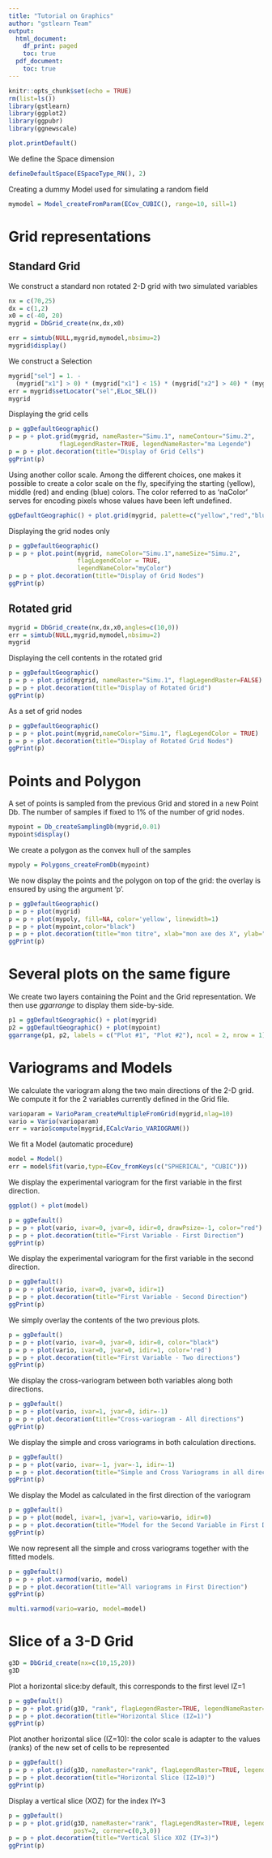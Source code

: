 ```yaml
---
title: "Tutorial on Graphics"
author: "gstlearn Team"
output:
  html_document:
    df_print: paged
    toc: true
  pdf_document:
    toc: true
---
```


<!-- SUMMARY: Use the library gtlearn.plot (based on matplotlib) to visualize all the objects of gstlearn library   -->

<!-- CATEGORY: Courses -->

```r
knitr::opts_chunk$set(echo = TRUE)
rm(list=ls())
library(gstlearn)
library(ggplot2)
library(ggpubr)
library(ggnewscale)

plot.printDefault()
```

We define the Space dimension

```r
defineDefaultSpace(ESpaceType_RN(), 2)
```

Creating a dummy Model used for simulating a random field

```r
mymodel = Model_createFromParam(ECov_CUBIC(), range=10, sill=1)
```

# Grid representations

## Standard Grid

We construct a standard non rotated 2-D grid with two simulated variables

```r
nx = c(70,25)
dx = c(1,2)
x0 = c(-40, 20)
mygrid = DbGrid_create(nx,dx,x0)

err = simtub(NULL,mygrid,mymodel,nbsimu=2)
mygrid$display()
```

We construct a Selection

```r
mygrid["sel"] = 1. - 
  (mygrid["x1"] > 0) * (mygrid["x1"] < 15) * (mygrid["x2"] > 40) * (mygrid["x2"] < 50)
err = mygrid$setLocator("sel",ELoc_SEL())
mygrid
```

Displaying the grid cells

```r
p = ggDefaultGeographic()
p = p + plot.grid(mygrid, nameRaster="Simu.1", nameContour="Simu.2", 
              flagLegendRaster=TRUE, legendNameRaster="ma Legende")
p = p + plot.decoration(title="Display of Grid Cells")
ggPrint(p)
```

Using another collor scale. Among the different choices, one makes it possible to create a color scale on the fly, specifying the starting (yellow), middle (red) and ending (blue) colors. The color referred to as 'naColor' serves for encoding pixels whose values have been left undefined.

```r
ggDefaultGeographic() + plot.grid(mygrid, palette=c("yellow","red","blue"), naColor="white")
```

Displaying the grid nodes only

```r
p = ggDefaultGeographic()
p = p + plot.point(mygrid, nameColor="Simu.1",nameSize="Simu.2", 
                   flagLegendColor = TRUE,
                   legendNameColor="myColor")
p = p + plot.decoration(title="Display of Grid Nodes")
ggPrint(p)
```

## Rotated grid

```r
mygrid = DbGrid_create(nx,dx,x0,angles=c(10,0))
err = simtub(NULL,mygrid,mymodel,nbsimu=2)
mygrid
```

Displaying the cell contents in the rotated grid

```r
p = ggDefaultGeographic()
p = p + plot.grid(mygrid, nameRaster="Simu.1", flagLegendRaster=FALSE)
p = p + plot.decoration(title="Display of Rotated Grid")
ggPrint(p)
```

As a set of grid nodes

```r
p = ggDefaultGeographic()
p = p + plot.point(mygrid,nameColor="Simu.1", flagLegendColor = TRUE)
p = p + plot.decoration(title="Display of Rotated Grid Nodes")
ggPrint(p)
```

# Points and Polygon

A set of points is sampled from the previous Grid and stored in a new Point Db. The number of samples if fixed to 1% of the number of grid nodes.

```r
mypoint = Db_createSamplingDb(mygrid,0.01)
mypoint$display()
```

We create a polygon as the convex hull of the samples

```r
mypoly = Polygons_createFromDb(mypoint)
```

We now display the points and the polygon on top of the grid: the overlay is ensured by using the argument 'p'.

```r
p = ggDefaultGeographic()
p = p + plot(mygrid)
p = p + plot(mypoly, fill=NA, color='yellow', linewidth=1)
p = p + plot(mypoint,color="black")
p = p + plot.decoration(title="mon titre", xlab="mon axe des X", ylab="Mon axe des Y")
ggPrint(p)
```

# Several plots on the same figure

We create two layers containing the Point and the Grid representation. We then use *ggarrange* to display them side-by-side.

```r
p1 = ggDefaultGeographic() + plot(mygrid)
p2 = ggDefaultGeographic() + plot(mypoint)
ggarrange(p1, p2, labels = c("Plot #1", "Plot #2"), ncol = 2, nrow = 1)
```

# Variograms and Models

We calculate the variogram along the two main directions of the 2-D grid. We compute it for the 2 variables currently defined in the Grid file.

```r
varioparam = VarioParam_createMultipleFromGrid(mygrid,nlag=10)
vario = Vario(varioparam)
err = vario$compute(mygrid,ECalcVario_VARIOGRAM())
```

We fit a Model (automatic procedure)

```r
model = Model()
err = model$fit(vario,type=ECov_fromKeys(c("SPHERICAL", "CUBIC")))
```

We display the experimental variogram for the first variable in the first direction.

```r
ggplot() + plot(model)
```

```r
p = ggDefault()
p = p + plot(vario, ivar=0, jvar=0, idir=0, drawPsize=-1, color="red")
p = p + plot.decoration(title="First Variable - First Direction")
ggPrint(p)
```

We display the experimental variogram for the first variable in the second direction.

```r
p = ggDefault()
p = p + plot(vario, ivar=0, jvar=0, idir=1)
p = p + plot.decoration(title="First Variable - Second Direction")
ggPrint(p)
```

We simply overlay the contents of the two previous plots.

```r
p = ggDefault()
p = p + plot(vario, ivar=0, jvar=0, idir=0, color="black")
p = p + plot(vario, ivar=0, jvar=0, idir=1, color='red')
p = p + plot.decoration(title="First Variable - Two directions")
ggPrint(p)
```

We display the cross-variogram between both variables along both directions.

```r
p = ggDefault()
p = p + plot(vario, ivar=1, jvar=0, idir=-1)
p = p + plot.decoration(title="Cross-variogram - All directions")
ggPrint(p)
```

We display the simple and cross variograms in both calculation directions.

```r
p = ggDefault()
p = p + plot(vario, ivar=-1, jvar=-1, idir=-1)
p = p + plot.decoration(title="Simple and Cross Variograms in all directions")
ggPrint(p)
```

We display the Model as calculated in the first direction of the variogram

```r
p = ggDefault()
p = p + plot(model, ivar=1, jvar=1, vario=vario, idir=0)
p = p + plot.decoration(title="Model for the Second Variable in First Direction")
ggPrint(p)
```

We now represent all the simple and cross variograms together with the fitted models.

```r
p = ggDefault()
p = p + plot.varmod(vario, model)
p = p + plot.decoration(title="All variograms in First Direction")
ggPrint(p)
```

```r
multi.varmod(vario=vario, model=model)
```

# Slice of a 3-D Grid

```r
g3D = DbGrid_create(nx=c(10,15,20))
g3D
```

Plot a horizontal slice:by default, this corresponds to the first level IZ=1

```r
p = ggDefault()
p = p + plot.grid(g3D, "rank", flagLegendRaster=TRUE, legendNameRaster="Rank")
p = p + plot.decoration(title="Horizontal Slice (IZ=1)")
ggPrint(p)
```

Plot another horizontal slice (IZ=10): the color scale is adapter to the values (ranks) of the new set of cells to be represented

```r
p = ggDefault()
p = p + plot.grid(g3D, nameRaster="rank", flagLegendRaster=TRUE, legendNameRaster="Rank", corner=c(0,0,10))
p = p + plot.decoration(title="Horizontal Slice (IZ=10)")
ggPrint(p)
```

Display a vertical slice (XOZ) for the index IY=3

```r
p = ggDefault()
p = p + plot.grid(g3D, nameRaster="rank", flagLegendRaster=TRUE, legendNameRaster="Rank", 
                  posY=2, corner=c(0,3,0))
p = p + plot.decoration(title="Vertical Slice XOZ (IY=3)")
ggPrint(p)
```

